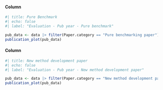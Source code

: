 <!-- Evaluation - Pub year -->

#### Column {width="50%"}


```r
#| title: Pure Benchmark
#| echo: false
#| label: "Evaluation - Pub year - Pure benchmark"

pub_data <- data |> filter(Paper.category == "Pure benchmarking paper")
publication_plot(pub_data)

```


#### Column {width="50%"}

```r
#| title: New method development paper
#| echo: false
#| label: "Evaluation - Pub year - New method development paper"

pub_data <- data |> filter(Paper.category == "New method development paper")
publication_plot(pub_data)
    
```
